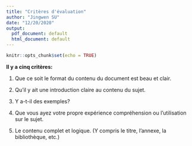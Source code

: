 ```yaml
---
title: "Critères d'évaluation"
author: "Jingwen SU"
date: "12/20/2020"
output:
  pdf_document: default
  html_document: default
---
```


```r
knitr::opts_chunk$set(echo = TRUE)

```


**Il y a cinq critères:**

1. Que ce soit le format du contenu du document est beau et clair.

2. Qu'il y ait une introduction claire au contenu du sujet.

3. Y a-t-il des exemples?

4. Que vous ayez votre propre expérience compréhension ou l'utilisation sur le sujet.

5. Le contenu complet et logique. (Y compris le titre, l'annexe, la bibliothèque, etc.)
